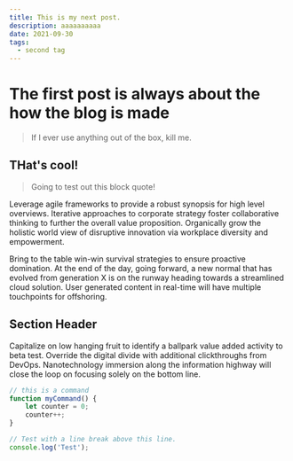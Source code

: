 ```yaml
---
title: This is my next post.
description: aaaaaaaaaa
date: 2021-09-30
tags:
  - second tag
---
```


# The first post is always about the how the blog is made

> If I ever use anything out of the box, kill me.

<!-- excerpt -->

## THat's cool!

> Going to test out this block quote!

Leverage agile frameworks to provide a robust synopsis for high level overviews. Iterative approaches to corporate strategy foster collaborative thinking to further the overall value proposition. Organically grow the holistic world view of disruptive innovation via workplace diversity and empowerment.

Bring to the table win-win survival strategies to ensure proactive domination. At the end of the day, going forward, a new normal that has evolved from generation X is on the runway heading towards a streamlined cloud solution. User generated content in real-time will have multiple touchpoints for offshoring.

## Section Header

Capitalize on low hanging fruit to identify a ballpark value added activity to beta test. Override the digital divide with additional clickthroughs from DevOps. Nanotechnology immersion along the information highway will close the loop on focusing solely on the bottom line.

``` js
// this is a command
function myCommand() {
	let counter = 0;
	counter++;
}

// Test with a line break above this line.
console.log('Test');
```
